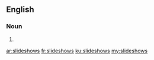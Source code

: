 {{also|slide-shows|slide shows}}
==English==

===Noun===
{{head|en|noun plural form}}

# {{plural of|slideshow|lang=en}}

[[ar:slideshows]]
[[fr:slideshows]]
[[ku:slideshows]]
[[my:slideshows]]